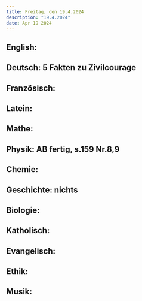 ```yaml
---
title: Freitag, den 19.4.2024
description: "19.4.2024"
date: Apr 19 2024
---
```


## English: 
## Deutsch: 5 Fakten zu Zivilcourage
## Französisch: 
## Latein: 
## Mathe: 
## Physik: AB fertig, s.159 Nr.8,9
## Chemie: 
## Geschichte: nichts
## Biologie: 
## Katholisch: 
## Evangelisch: 
## Ethik: 
## Musik: 